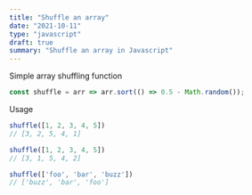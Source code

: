 ```yaml
---
title: "Shuffle an array"
date: "2021-10-11"
type: "javascript"
draft: true
summary: "Shuffle an array in Javascript"
---
```


Simple array shuffling function

```js
const shuffle = arr => arr.sort(() => 0.5 - Math.random());
```

Usage

```js
shuffle([1, 2, 3, 4, 5])
// [3, 2, 5, 4, 1]

shuffle([1, 2, 3, 4, 5])
// [3, 1, 5, 4, 2]

shuffle(['foo', 'bar', 'buzz'])
// ['buzz', 'bar', 'foo']
```